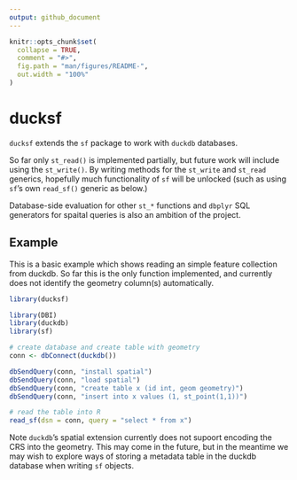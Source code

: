 ```yaml
---
output: github_document
---
```


<!-- README.md is generated from README.Rmd. Please edit that file -->

```r
knitr::opts_chunk$set(
  collapse = TRUE,
  comment = "#>",
  fig.path = "man/figures/README-",
  out.width = "100%"
)
```

# ducksf

<!-- badges: start -->
<!-- badges: end -->

`ducksf` extends the `sf` package to work with `duckdb` databases.

So far only `st_read()` is implemented partially, but future work will include using the `st_write()`. By writing methods for the `st_write` and `st_read` generics, hopefully much functionality of `sf` will be unlocked (such as using `sf`'s own `read_sf()` generic as below.)

Database-side evaluation for other `st_*` functions and `dbplyr` SQL generators for spaital queries is also an ambition of the project.

## Example

This is a basic example which shows reading an simple feature collection from duckdb. So far this is the only function implemented, and currently does not identify the geometry column(s) automatically.

```r
library(ducksf)

library(DBI)
library(duckdb)
library(sf)
```

```r
# create database and create table with geometry
conn <- dbConnect(duckdb())

dbSendQuery(conn, "install spatial")
dbSendQuery(conn, "load spatial")
dbSendQuery(conn, "create table x (id int, geom geometry)")
dbSendQuery(conn, "insert into x values (1, st_point(1,1))")
```

```r
# read the table into R
read_sf(dsn = conn, query = "select * from x")
```

Note `duckdb`'s spatial extension currently does not supoort encoding the CRS into the geometry. This may come in the future, but in the meantime we may wish to explore ways of storing a metadata table in the duckdb database when writing `sf` objects.

